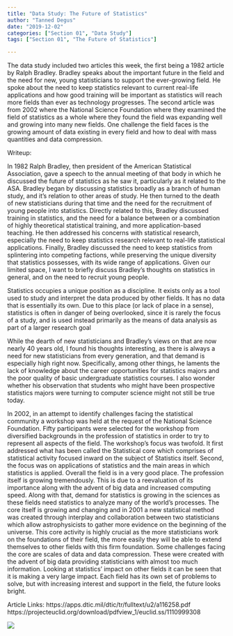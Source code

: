 ```yaml
---
title: "Data Study: The Future of Statistics"
author: "Tanned Degus"
date: "2019-12-02"
categories: ["Section 01", "Data Study"]
tags: ["Section 01", "The Future of Statistics"]

---
```



The data study included two articles this week, the first being a 1982 article by Ralph Bradley. Bradley speaks about the important future in the field and the need for new, young statisticians to support the ever-growing field. He spoke about the need to keep statistics relevant to current real-life applications and how good training will be important as statistics will reach more fields than ever as technology progresses. The second article was from 2002 where the National Science Foundation where they examined the field of statistics as a whole where they found the field was expanding well and growing into many new fields. One challenge the field faces is the growing amount of data existing in every field and how to deal with mass quantities and data compression.


Writeup:

In 1982 Ralph Bradley, then president of the American Statistical Association, gave a speech to the annual meeting of that body in which he discussed the future of statistics as he saw it, particularly as it related to the ASA. Bradley began by discussing statistics broadly as a branch of human study, and it’s relation to other areas of study. He then turned to the death of new statisticians during that time and the need for the recruitment of young people into statistics. Directly related to this, Bradley discussed training in statistics, and the need for a balance between or a combination of highly theoretical statistical training, and more application-based teaching. He then addressed his concerns with statistical research, especially the need to keep statistics research relevant to real-life statistical applications. Finally, Bradley discussed the need to keep statistics from splintering into competing factions, while preserving the unique diversity that statistics possesses, with its wide range of applications. Given our limited space, I want to briefly discuss Bradley’s thoughts on statistics in general, and on the need to recruit young people.

Statistics occupies a unique position as a discipline. It exists only as a tool used to study and interpret the data produced by other fields. It has no data that is essentially its own. Due to this place (or lack of place in a sense), statistics is often in danger of being overlooked, since it is rarely the focus of a study, and is used instead primarily as the means of data analysis as part of a larger research goal

While the dearth of new statisticians and Bradley’s views on that are now nearly 40 years old, I found his thoughts interesting, as there is always a need for new statisticians from every generation, and that demand is especially high right now. Specifically, among other things, he laments the lack of knowledge about the career opportunities for statistics majors and the poor quality of basic undergraduate statistics courses. I also wonder whether his observation that students who might have been prospective statistics majors were turning to computer science might not still be true today.


In 2002, in an attempt to identify challenges facing the statistical community a workshop was held at the request of the National Science Foundation. Fifty participants were selected for the workshop from diversified backgrounds in the profession of statistics in order to try to represent all aspects of the field. The workshop’s focus was twofold. It first addressed what has been called the Statistical core which comprises of statistical activity focused inward on the subject of Statistics itself. Second, the focus was on applications of statistics and the main areas in which statistics is applied. 
	Overall the field is in a very good place. The profession itself is growing tremendously. This is due to a reevaluation of its importance along with the advent of big data and increased computing speed. Along with that, demand for statistics is growing in the sciences as these fields need statistics to analyze many of the world’s processes. The core itself is growing and changing and in 2001 a new statistical method was created through interplay and collaboration between two statisticians which allow astrophysicists to gather more evidence on the beginning of the universe. This core activity is highly crucial as the more statisticians work on the foundations of their field, the more easily they will be able to extend themselves to other fields with this firm foundation. Some challenges facing the core are scales of data and data compression. These were created with the advent of big data providing statisticians with almost too much information. Looking at statistics’ impact on other fields it can be seen that it is making a very large impact. Each field has its own set of problems to solve, but with increasing interest and support in the field, the future looks bright.

Article Links:
https://apps.dtic.mil/dtic/tr/fulltext/u2/a116258.pdf
https://projecteuclid.org/download/pdfview_1/euclid.ss/1110999308




![](https://images.idgesg.net/images/article/2018/02/big_data_analytics_analysis_statistics_thinkstock_626673360-100749740-large.jpg)